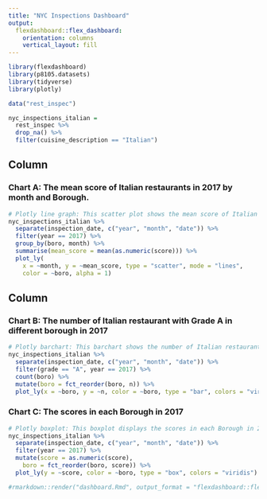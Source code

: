 ```yaml
---
title: "NYC Inspections Dashboard"
output: 
  flexdashboard::flex_dashboard:
    orientation: columns
    vertical_layout: fill
---
```


```r
library(flexdashboard)
library(p8105.datasets)
library(tidyverse)
library(plotly)
```

```r
data("rest_inspec")

nyc_inspections_italian = 
  rest_inspec %>% 
  drop_na() %>% 
  filter(cuisine_description == "Italian")

```

Column {data-width=650}
-----------------------------------------------------------------------

### Chart A: The mean score of Italian restaurants in 2017 by month and Borough.


```r
# Plotly line graph: This scatter plot shows the mean score of Italian restaurants in 2017 by month and Borough.
nyc_inspections_italian %>%
  separate(inspection_date, c("year", "month", "date")) %>% 
  filter(year == 2017) %>% 
  group_by(boro, month) %>% 
  summarise(mean_score = mean(as.numeric(score))) %>% 
  plot_ly(
    x = ~month, y = ~mean_score, type = "scatter", mode = "lines",
    color = ~boro, alpha = 1)
```

Column {data-width=350}
-----------------------------------------------------------------------

### Chart B: The number of Italian restaurant with Grade A in different borough in 2017

```r
# Plotly barchart: This barchart shows the number of Italian restaurant with Grade A in different Borough in 2017.
nyc_inspections_italian %>% 
  separate(inspection_date, c("year", "month", "date")) %>%
  filter(grade == "A", year == 2017) %>% 
  count(boro) %>% 
  mutate(boro = fct_reorder(boro, n)) %>% 
  plot_ly(x = ~boro, y = ~n, color = ~boro, type = "bar", colors = "viridis")
```

### Chart C: The scores in each Borough in 2017

```r
# Plotly boxplot: This boxplot displays the scores in each Borough in 2017. The higher the score, the more severe of the violations.
nyc_inspections_italian %>% 
  separate(inspection_date, c("year", "month", "date")) %>%
  filter(year == 2017) %>% 
  mutate(score = as.numeric(score),
    boro = fct_reorder(boro, score)) %>% 
  plot_ly(y = ~score, color = ~boro, type = "box", colors = "viridis")
```

```r
#rmarkdown::render("dashboard.Rmd", output_format = "flexdashboard::flex_dashboard")
```

